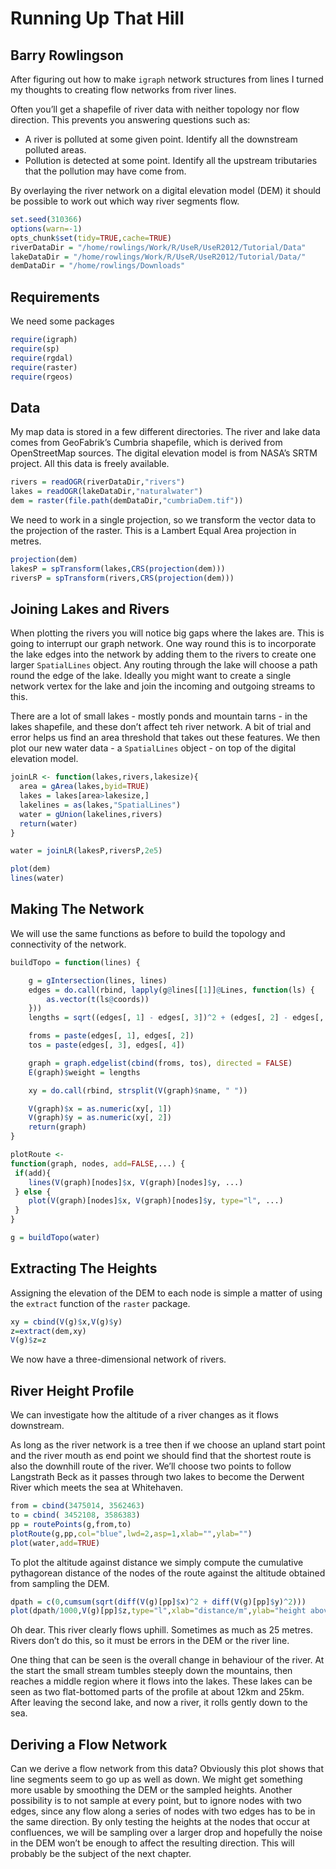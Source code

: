 
Running Up That Hill
======================

Barry Rowlingson
-------------------

After figuring out how to make `igraph` network structures from lines I turned my thoughts to creating flow networks from river lines.

Often you'll get a shapefile of river data with neither topology nor flow direction. This prevents you answering questions such as:

 * A river is polluted at some given point. Identify all the downstream polluted areas.
 * Pollution is detected at some point. Identify all the upstream tributaries that the pollution may have come from.

By overlaying the river network on a digital elevation model (DEM) it should be possible to work out which way river segments flow.


```r
set.seed(310366)
options(warn=-1)
opts_chunk$set(tidy=TRUE,cache=TRUE)
riverDataDir = "/home/rowlings/Work/R/UseR/UseR2012/Tutorial/Data"
lakeDataDir = "/home/rowlings/Work/R/UseR/UseR2012/Tutorial/Data/"
demDataDir = "/home/rowlings/Downloads"
```

Requirements
--------------

We need some packages

```r
require(igraph)
require(sp)
require(rgdal)
require(raster)
require(rgeos)
```

Data
------

My map data is stored in a few different directories. The river and lake data comes from GeoFabrik's Cumbria shapefile, which is derived from OpenStreetMap sources. The digital elevation model is from NASA's SRTM project. All this data is freely available.

```r
rivers = readOGR(riverDataDir,"rivers")
lakes = readOGR(lakeDataDir,"naturalwater")
dem = raster(file.path(demDataDir,"cumbriaDem.tif"))
```

We need to work in a single projection, so we transform the vector data to the projection of the raster. This is a Lambert Equal Area projection in metres.

```r
projection(dem)
lakesP = spTransform(lakes,CRS(projection(dem)))
riversP = spTransform(rivers,CRS(projection(dem)))
```

Joining Lakes and Rivers
--------------------------

When plotting the rivers you will notice big gaps where the lakes are. This is going to interrupt our graph network. One way round this is to incorporate the lake edges into the network by adding them to the rivers to create one larger `SpatialLines` object. Any routing through the lake will choose a path round the edge of the lake. Ideally you might want to create a single network vertex for the lake and join the incoming and outgoing streams to this.


There are a lot of small lakes - mostly ponds and mountain tarns - in the lakes shapefile, and these don't affect teh river network. A bit of trial and error helps us find an area threshold that takes out these features. We then plot our new water data - a `SpatialLines` object - on top of the digital elevation model.

```r
joinLR <- function(lakes,rivers,lakesize){
  area = gArea(lakes,byid=TRUE)
  lakes = lakes[area>lakesize,]
  lakelines = as(lakes,"SpatialLines")
  water = gUnion(lakelines,rivers)
  return(water)
}

water = joinLR(lakesP,riversP,2e5)

plot(dem)
lines(water)
```


Making The Network
--------------------

We will use the same functions as before to build the topology and connectivity of the network.

```r
buildTopo = function(lines) {

    g = gIntersection(lines, lines)
    edges = do.call(rbind, lapply(g@lines[[1]]@Lines, function(ls) {
        as.vector(t(ls@coords))
    }))
    lengths = sqrt((edges[, 1] - edges[, 3])^2 + (edges[, 2] - edges[, 4])^2)

    froms = paste(edges[, 1], edges[, 2])
    tos = paste(edges[, 3], edges[, 4])

    graph = graph.edgelist(cbind(froms, tos), directed = FALSE)
    E(graph)$weight = lengths

    xy = do.call(rbind, strsplit(V(graph)$name, " "))

    V(graph)$x = as.numeric(xy[, 1])
    V(graph)$y = as.numeric(xy[, 2])
    return(graph)
}

plotRoute <-
function(graph, nodes, add=FALSE,...) {
 if(add){
    lines(V(graph)[nodes]$x, V(graph)[nodes]$y, ...)
 } else {
    plot(V(graph)[nodes]$x, V(graph)[nodes]$y, type="l", ...)
 }
}

g = buildTopo(water)
```

Extracting The Heights
------------------------

Assigning the elevation of the DEM to each node is simple a matter of using the `extract` function of the `raster` package.

```r
xy = cbind(V(g)$x,V(g)$y)
z=extract(dem,xy)
V(g)$z=z
```

We now have a three-dimensional network of rivers.

River Height Profile
----------------------

We can investigate how the altitude of a river changes as it flows downstream.

As long as the river network is a tree then if we choose an upland start point and the river mouth as end point we should find that the shortest route is also the downhill route of the river. We'll choose two points to follow Langstrath Beck as it passes through two lakes to become the Derwent River which meets the sea at Whitehaven.

```r
from = cbind(3475014, 3562463)
to = cbind( 3452108, 3586383)
pp = routePoints(g,from,to)
plotRoute(g,pp,col="blue",lwd=2,asp=1,xlab="",ylab="")
plot(water,add=TRUE)
```

To plot the altitude against distance we simply compute the cumulative pythagorean distance of the nodes of the route against the altitude obtained from sampling the DEM.


```r
dpath = c(0,cumsum(sqrt(diff(V(g)[pp]$x)^2 + diff(V(g)[pp]$y)^2)))
plot(dpath/1000,V(g)[pp]$z,type="l",xlab="distance/m",ylab="height above sea level/km")
```

Oh dear. This river clearly flows uphill. Sometimes as much as 25 metres. Rivers don't do this, so it must be errors in the DEM or the river line.

One thing that can be seen is the overall change in behaviour of the river. At the start the small stream tumbles steeply down the mountains, then reaches a middle region where it flows into the lakes. These lakes can be seen as two flat-bottomed parts of the profile at about 12km and 25km. After leaving the second lake, and now a river, it rolls gently down to the sea.

Deriving a Flow Network
-------------------------

Can we derive a flow network from this data? Obviously this plot shows that line segments seem to go up as well as down. We might get something more usable by smoothing the DEM or the sampled heights. Another possibility is to not sample at every point, but to ignore nodes with two edges, since any flow along a series of nodes with two edges has to be in the same direction. By only testing the heights at the nodes that occur at confluences, we will be sampling over a larger drop and hopefully the noise in the DEM won't be enough to affect the resulting direction. This will probably be the subject of the next chapter.

